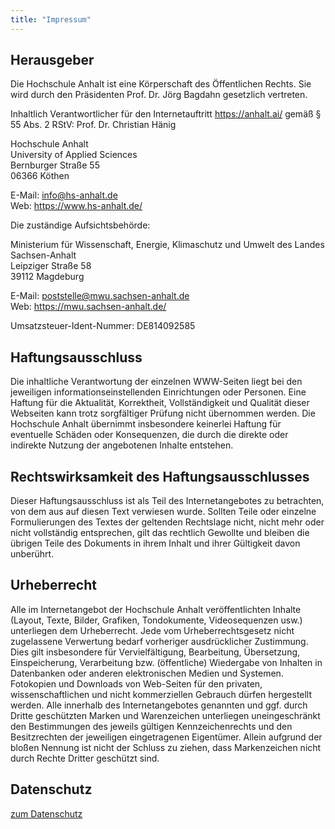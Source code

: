 ```yaml
---
title: "Impressum"
---
```


## Herausgeber
Die Hochschule Anhalt ist eine Körperschaft des Öffentlichen Rechts. Sie wird durch den Präsidenten Prof. Dr. Jörg Bagdahn gesetzlich vertreten.

Inhaltlich Verantwortlicher für den Internetauftritt [https://anhalt.ai/](https://anhalt.ai/) gemäß § 55 Abs. 2 RStV:
Prof. Dr. Christian Hänig

Hochschule Anhalt<br/>
University of Applied Sciences<br/>
Bernburger Straße 55<br/>
06366 Köthen

E-Mail: [info@hs-anhalt.de](mailto:info@hs-anhalt.de)<br/>
Web: [https://www.hs-anhalt.de/](https://www.hs-anhalt.de/)

Die zuständige Aufsichtsbehörde:

Ministerium für Wissenschaft, Energie, Klimaschutz und Umwelt des Landes Sachsen-Anhalt<br/>
Leipziger Straße 58<br/>
39112 Magdeburg

E-Mail: [poststelle@mwu.sachsen-anhalt.de](mailto:poststelle@mwu.sachsen-anhalt.de)<br/>
Web: [https://mwu.sachsen-anhalt.de/](https://mwu.sachsen-anhalt.de/)

Umsatzsteuer-Ident-Nummer: DE814092585

## Haftungsausschluss
Die inhaltliche Verantwortung der einzelnen WWW-Seiten liegt bei den jeweiligen informationseinstellenden Einrichtungen oder Personen. Eine Haftung für die Aktualität, Korrektheit, Vollständigkeit und Qualität dieser Webseiten kann trotz sorgfältiger Prüfung nicht übernommen werden. Die Hochschule Anhalt übernimmt insbesondere keinerlei Haftung für eventuelle Schäden oder Konsequenzen, die durch die direkte oder indirekte Nutzung der angebotenen Inhalte entstehen.

## Rechtswirksamkeit des Haftungsausschlusses
Dieser Haftungsausschluss ist als Teil des Internetangebotes zu betrachten, von dem aus auf diesen Text verwiesen wurde. Sollten Teile oder einzelne Formulierungen des Textes der geltenden Rechtslage nicht, nicht mehr oder nicht vollständig entsprechen, gilt das rechtlich Gewollte und bleiben die übrigen Teile des Dokuments in ihrem Inhalt und ihrer Gültigkeit davon unberührt.

## Urheberrecht
Alle im Internetangebot der Hochschule Anhalt veröffentlichten Inhalte (Layout, Texte, Bilder, Grafiken, Tondokumente, Videosequenzen usw.) unterliegen dem Urheberrecht. Jede vom Urheberrechtsgesetz nicht zugelassene Verwertung bedarf vorheriger ausdrücklicher Zustimmung. Dies gilt insbesondere für Vervielfältigung, Bearbeitung, Übersetzung, Einspeicherung, Verarbeitung bzw. (öffentliche) Wiedergabe von Inhalten in Datenbanken oder anderen elektronischen Medien und Systemen. Fotokopien und Downloads von Web-Seiten für den privaten, wissenschaftlichen und nicht kommerziellen Gebrauch dürfen hergestellt werden. Alle innerhalb des Internetangebotes genannten und ggf. durch Dritte geschützten Marken und Warenzeichen unterliegen uneingeschränkt den Bestimmungen des jeweils gültigen Kennzeichenrechts und den Besitzrechten der jeweiligen eingetragenen Eigentümer. Allein aufgrund der bloßen Nennung ist nicht der Schluss zu ziehen, dass Markenzeichen nicht durch Rechte Dritter geschützt sind.

## Datenschutz
[zum Datenschutz](https://www.hs-anhalt.de/datenschutz.html)
